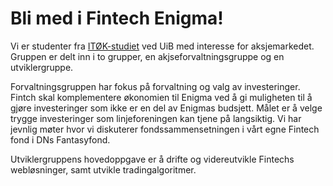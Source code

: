 # Bli med i Fintech Enigma!

Vi er studenter fra [ITØK-studiet](https://www.uib.no/studier/MASV-IT%C3%98K) ved UiB med interesse for aksjemarkedet. Gruppen er delt inn i to grupper, en akjseforvaltningsgruppe og en utviklergruppe.  

Forvaltningsgruppen har fokus på forvaltning og valg av investeringer. Fintch skal komplementere økonomien til Enigma ved å gi muligheten til å gjøre investeringer som ikke er en del av Enigmas budsjett. Målet er å velge trygge investeringer som linjeforeningen kan tjene på langsiktig. Vi har jevnlig møter hvor vi diskuterer fondssammensetningen i vårt egne Fintech fond i DNs Fantasyfond.  

Utviklergruppens hovedoppgave er å drifte og videreutvikle Fintechs webløsninger, samt utvikle tradingalgoritmer. 
